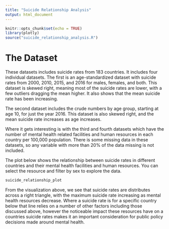 ```yaml
---
title: "Suicide Relationship Analysis"
output: html_document
---
```


```r
knitr::opts_chunk$set(echo = TRUE)
library(plotly)
source("suicide_relationship_analysis.R")
```

# The Dataset
These datasets includes suicide rates from 183 countries. It includes four individual datasets. The first is an age-standardized dataset with suicide rates from 2000, 2010, 2015, and 2016 for males, females, and both. This dataset is skewed right, meaning most of the suicide rates are lower, with a few outliers dragging the mean higher. It also shows that the mean suicide rate has been increasing.

The second dataset includes the crude numbers by age group, starting at age 10, for just the year 2016. This dataset is also skewed right, and the mean suicide rate increases as age increases.

Where it gets interesting is with the third and fourth datasets which have the number of mental health related facilities and human resources in each country per 100,000 population. There is some missing data in these datasets, so any variable with more than 20% of the data missing is not included.

The plot below shows the relationship between suicide rates in different countries and their mental health facilities and human resources. You can select the resource and filter by sex to explore the data.

```r
suicide_relationship_plot
```

From the visualization above, we see that suicide rates are distributes across a right triangle, with the maximum suicide rate increasing as mental health resources decrease. Where a suicide rate is for a specific country below that line relies on a number of other factors including those discussed above, however the noticeable impact these resources have on a countries suicide rates makes it an important consideration for public policy decisions made around mental health.
